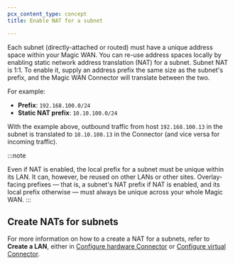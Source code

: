 ```yaml
---
pcx_content_type: concept
title: Enable NAT for a subnet

---
```


Each subnet (directly-attached or routed) must have a unique address space within your Magic WAN. You can re-use address spaces locally by enabling static network address translation (NAT) for a subnet. Subnet NAT is 1:1. To enable it, supply an address prefix the same size as the subnet's prefix, and the Magic WAN Connector will translate between the two.

For example:

- **Prefix**: `192.168.100.0/24`
- **Static NAT prefix**: `10.10.100.0/24`

With the example above, outbound traffic from host `192.168.100.13` in the subnet is translated to `10.10.100.13` in the Connector (and vice versa for incoming traffic).

:::note

Even if NAT is enabled, the local prefix for a subnet must be unique within its LAN. It can, however, be reused on other LANs or other sites. Overlay-facing prefixes — that is, a subnet's NAT prefix if NAT is enabled, and its local prefix otherwise — must always be unique across your whole Magic WAN.
:::

## Create NATs for subnets

For more information on how to a create a NAT for a subnets, refer to **Create a LAN**, either in [Configure hardware Connector](/magic-wan/configuration/connector/configure-hardware-connector/#3-create-a-lan) or [Configure virtual Connector](/magic-wan/configuration/connector/configure-virtual-connector/#3-create-a-lan).
